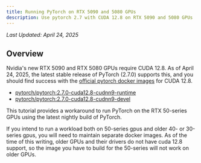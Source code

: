 ```yaml
---
title: Running PyTorch on RTX 5090 and 5080 GPUs
description: Use pytorch 2.7 with CUDA 12.8 on RTX 5090 and 5080 GPUs
---
```


_Last Updated: April 24, 2025_

## Overview

Nvidia's new RTX 5090 and RTX 5080 GPUs require CUDA 12.8. As of April 24, 2025, the latest stable release of PyTorch
(2.7.0) supports this, and you should find success with the
[official pytorch docker images](https://hub.docker.com/r/pytorch/pytorch) for CUDA 12.8.

- [pytorch/pytorch:2.7.0-cuda12.8-cudnn9-runtime](https://hub.docker.com/layers/pytorch/pytorch/2.7.0-cuda12.8-cudnn9-runtime/images/sha256-7db0e1bf4b1ac274ea09cf6358ab516f8a5c7d3d0e02311bed445f7e236a5d80)
- [pytorch/pytorch:2.7.0-cuda12.8-cudnn9-devel](https://hub.docker.com/layers/pytorch/pytorch/2.7.0-cuda12.8-cudnn9-devel/images/sha256-e97058f7b9b583517643477cc9a0433e54594038efd85ec4abd7836233d626f3)

This tutorial provides a workaround to run PyTorch on the RTX 50-series GPUs using the latest nightly build of PyTorch.

<Info>
  If you intend to run a workload both on 50-series gpus and older 40- or 30-series gpus, you will need to maintain
  separate docker images. As of the time of this writing, older GPUs and their drivers do not have cuda 12.8 support, so
  the image you have to build for the 50-series will not work on older GPUs.
</Info>
